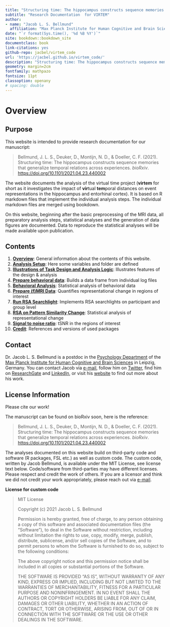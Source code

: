 ```yaml
--- 
title: "Structuring time: The hippocampus constructs sequence memories that generalize temporal relations across experiences"
subtitle: "Research Documentation  for VIRTEM"
author: 
- name: "Jacob L. S. Bellmund"
  affiliation: "Max Planck Institute for Human Cognitive and Brain Sciences"
date: "`r format(Sys.time(), '%d %B %Y')`"
site: bookdown::bookdown_site
documentclass: book
link-citations: yes
github-repo: jacbel/virtem_code
url: 'https://jacbel.github.io/virtem_code/'
description: "Structuring time: The hippocampus constructs sequence memories that generalize temporal relations across experiences"
geometry: margin=2cm
fontfamily: mathpazo
fontsize: 11pt
classoption: openany
# spacing: double
---
```


# Overview

## Purpose

This website is intended to provide research documentation for our manuscript:

>Bellmund, J. L. S., Deuker, D., Montijn, N. D., & Doeller, C. F. (2021). Structuring time: The hippocampus constructs sequence memories that generalize temporal relations across experiences. *bioRxiv*. [https://doi.org/10.1101/2021.04.23.440002](https://doi.org/10.1101/2021.04.23.440002)

The website documents the analysis of the virtual time project (**virtem** for short as it investigates the impact of **vir**tual **tem**poral distances on event representations in the hippocampus and entorhinal cortex). It is based on R markdown files that implement the individual analysis steps. The individual markdown files are merged using bookdown.

On this website, beginning after the basic preprocessing of the MRI data, all preparatory analysis steps, statistical analyses and the generation of data figures are documented. Data to reproduce the statistical analyses will be made available upon publication.

## Contents

1. [**Overview**](#overview): General information about the contents of this website.  
2. [**Analysis Setup**](#analysis-setup): Here some variables and folder are defined  
3. [**Illustrations of Task Design and Analysis Logic**](#illustrations-of-task-design-and-analysis-logic): Illustrates features of the design & analysis
4. [**Prepare behavioral data**](#prepare-behavioral-data): Builds a data frame from individual log files   
5. [**Behavioral Analysis**](#behavioral-analysis): Statistical analysis of behavioral data
6. [**Prepare (f)MRI Data**](#prepare-fmri-data): Quantifies representational change in regions of interest   
7. [**Run RSA Searchlight**](#run-rsa-searchlight): Implements RSA searchlights on participant and group level  
8. [**RSA on Pattern Similarity Change**](#rsa-on-pattern-similarity-change): Statistical analysis of representational change
9. [**Signal to noise ratio**](#signal-to-noise-ratio): tSNR in the regions of interest
10. [**Credit**](#credit): References and versions of used packages

## Contact

Dr. Jacob L. S. Bellmund is a postdoc in the [Psychology Department](https://doellerlab.com/) of the [Max Planck Institute for Human Cognitive and Brain Sciences](https://www.cbs.mpg.de/en) in Leipzig, Germany. You can contact Jacob via [e-mail](mailto:bellmund@cbs.mpg.de), follow him on [Twitter](https://twitter.com/jacobbellmund), find him on [ResearchGate](https://www.researchgate.net/profile/Jacob-Bellmund-2) and  [LinkedIn](https://www.linkedin.com/in/jacob-bellmund), or visit his [website](https://www.jacobbellmund.com) to find out more about his work.

##  License Information

Please cite our work!  

The manuscript can be found on bioRxiv soon, here is the reference:  

>Bellmund, J. L. S., Deuker, D., Montijn, N. D., & Doeller, C. F. (2021). Structuring time: The hippocampus constructs sequence memories that generalize temporal relations across experiences. *bioRxiv*. [https://doi.org/10.1101/2021.04.23.440002](https://doi.org/10.1101/2021.04.23.440002)

The analyses documented on this website build on third-party code and software (R packages, FSL etc.) as well as custom code. The custom code, written by Jacob Bellmund, is available under the MIT License, see license text below. Code/software from third-parties may have different licenses. Please respect and credit the work of others. If you are a licensor and think we did not credit your work appropriately, please reach out via [e-mail](mailto:bellmund@cbs.mpg.de).

**License for custom code**

>MIT License
>
>Copyright (c) 2021 Jacob L. S. Bellmund
>
>Permission is hereby granted, free of charge, to any person obtaining a copy of this software and associated documentation files (the "Software"), to deal in the Software without restriction, including without limitation the rights to use, copy, modify, merge, publish, distribute, sublicense, and/or sell copies of the Software, and to permit persons to whom the Software is furnished to do so, subject to the following conditions:
>
>The above copyright notice and this permission notice shall be included in all copies or substantial portions of the Software.
>
>THE SOFTWARE IS PROVIDED "AS IS", WITHOUT WARRANTY OF ANY KIND, EXPRESS OR IMPLIED, INCLUDING BUT NOT LIMITED TO THE WARRANTIES OF MERCHANTABILITY, FITNESS FOR A PARTICULAR PURPOSE AND NONINFRINGEMENT. IN NO EVENT SHALL THE AUTHORS OR COPYRIGHT HOLDERS BE LIABLE FOR ANY CLAIM, DAMAGES OR OTHER LIABILITY, WHETHER IN AN ACTION OF CONTRACT, TORT OR OTHERWISE, ARISING FROM, OUT OF OR IN CONNECTION WITH THE SOFTWARE OR THE USE OR OTHER DEALINGS IN THE SOFTWARE.